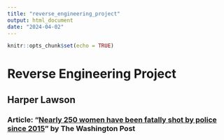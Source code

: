 ```yaml
---
title: "reverse_engineering_project"
output: html_document
date: "2024-04-02"
---
```


```r
knitr::opts_chunk$set(echo = TRUE)
```

# Reverse Engineering Project

## Harper Lawson

### Article: "[**Nearly 250 women have been fatally shot by police since 2015**](https://www.washingtonpost.com/graphics/2020/investigations/police-shootings-women/)**" by The Washington Post**
